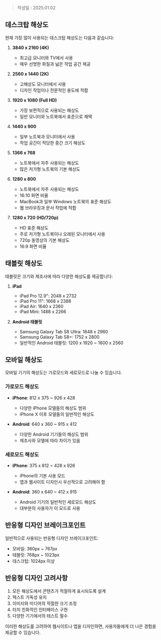 > 작성일 : 2025.01.02

## 데스크탑 해상도

현재 가장 많이 사용되는 데스크탑 해상도는 다음과 같습니다:

1. **3840 x 2160 (4K)**
   - 최고급 모니터와 TV에서 사용
   - 매우 선명한 화질과 넓은 작업 공간 제공

2. **2560 x 1440 (2K)**
   - 고해상도 모니터에서 사용
   - 디자인 작업이나 전문적인 용도에 적합

3. **1920 x 1080 (Full HD)**
   - 가장 보편적으로 사용되는 해상도
   - 일반 모니터와 노트북에서 표준으로 채택

4. **1440 x 900**
   - 일부 노트북과 모니터에서 사용
   - 작업 공간이 적당한 중간 크기 해상도

5. **1366 x 768**
   - 노트북에서 자주 사용되는 해상도
   - 많은 저가형 노트북의 기본 해상도

6. **1280 x 800**
   - 노트북에서 자주 사용되는 해상도
   - 16:10 화면 비율
   - MacBook과 일부 Windows 노트북의 표준 해상도
   - 웹 브라우징과 문서 작업에 적합

7. **1280 x 720 (HD/720p)**
   - HD 표준 해상도
   - 주로 저가형 노트북이나 오래된 모니터에서 사용
   - 720p 동영상의 기본 해상도
   - 16:9 화면 비율

## 태블릿 해상도

태블릿은 크기와 제조사에 따라 다양한 해상도를 제공합니다:

1. **iPad**
   - iPad Pro 12.9": 2048 x 2732
   - iPad Pro 11": 1668 x 2388
   - iPad Air: 1640 x 2360
   - iPad Mini: 1488 x 2266

2. **Android 태블릿**
   - Samsung Galaxy Tab S8 Ultra: 1848 x 2960
   - Samsung Galaxy Tab S8+: 1752 x 2800
   - 일반적인 Android 태블릿: 1200 x 1920 ~ 1600 x 2560

## 모바일 해상도

모바일 기기의 해상도는 가로모드와 세로모드로 나눌 수 있습니다.

### 가로모드 해상도
- **iPhone**: 812 x 375 ~ 926 x 428
  - 다양한 iPhone 모델들의 해상도 범위
  - iPhone X 이후 모델들의 일반적인 해상도

- **Android**: 640 x 360 ~ 915 x 412
  - 다양한 Android 기기들의 해상도 범위
  - 제조사와 모델에 따라 차이가 있음

### 세로모드 해상도
- **iPhone**: 375 x 812 ~ 428 x 926
  - iPhone의 기본 사용 모드
  - 앱과 웹사이트 디자인시 우선적으로 고려해야 함

- **Android**: 360 x 640 ~ 412 x 915
  - Android 기기의 일반적인 세로모드 해상도
  - 대부분의 사용자가 이 모드로 사용

## 반응형 디자인 브레이크포인트

일반적으로 사용되는 반응형 디자인 브레이크포인트:
- 모바일: 360px ~ 767px
- 태블릿: 768px ~ 1023px
- 데스크탑: 1024px 이상

## 반응형 디자인 고려사항

1. 모든 해상도에서 콘텐츠가 적절하게 표시되도록 설계
2. 텍스트 가독성 유지
3. 이미지와 미디어의 적절한 크기 조정
4. 터치 친화적인 인터페이스 구현
5. 다양한 기기에서의 테스트 필수

이러한 해상도를 고려하여 웹사이트나 앱을 디자인하면, 사용자들에게 더 나은 경험을 제공할 수 있습니다.